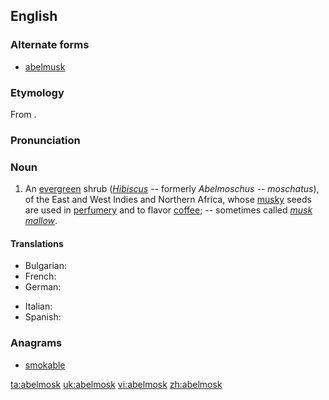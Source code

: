 ==English==

===Alternate forms===
* [[abelmusk]]

===Etymology===
From {{etyl|NL.}} {{term|Abelmoschus|abelmoschus|lang=la}}.

===Pronunciation===
{{a|US}} {{IPA|/ˈeɪ.bəl.ˌmɑsk/}}

===Noun===
{{en-noun}}

# {{context|botany}} An [[evergreen]] shrub (''[[Hibiscus]]'' -- formerly ''Abelmoschus -- moschatus''), of the East and West Indies and Northern Africa, whose [[musky]] seeds are used in [[perfumery]] and to flavor [[coffee]]; -- sometimes called ''[[musk mallow]]''.

====Translations====
{{trans-top|evergreen shrub}}
* Bulgarian: {{t|bg|мускусен слез }}
* French: {{t|fr|ambrette|f}}
* German: {{t+|de|Abelmoschus}} {{m}}
{{trans-mid}}
* Italian: {{t-|it|abelmosco|m}}
* Spanish: {{t+|es|abelmosco|m}}
{{trans-bottom}}

===Anagrams===
* [[smokable#English|smokable]]

[[ta:abelmosk]]
[[uk:abelmosk]]
[[vi:abelmosk]]
[[zh:abelmosk]]